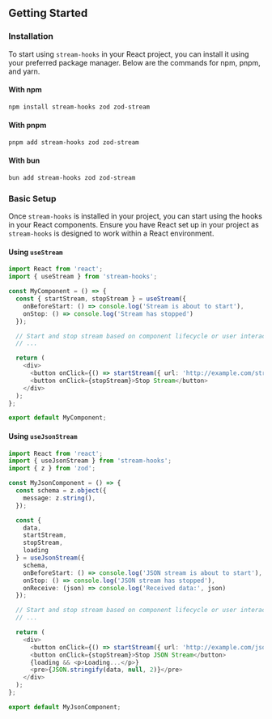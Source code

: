 ## Getting Started

### Installation

To start using `stream-hooks` in your React project, you can install it using your preferred package manager. Below are the commands for npm, pnpm, and yarn.

#### With npm
```bash
npm install stream-hooks zod zod-stream
```

#### With pnpm
```bash
pnpm add stream-hooks zod zod-stream
```

#### With bun
```bash
bun add stream-hooks zod zod-stream
```

### Basic Setup

Once `stream-hooks` is installed in your project, you can start using the hooks in your React components. Ensure you have React set up in your project as `stream-hooks` is designed to work within a React environment.

#### Using `useStream`

```typescript
import React from 'react';
import { useStream } from 'stream-hooks';

const MyComponent = () => {
  const { startStream, stopStream } = useStream({
    onBeforeStart: () => console.log('Stream is about to start'),
    onStop: () => console.log('Stream has stopped')
  });

  // Start and stop stream based on component lifecycle or user interactions
  // ...

  return (
    <div>
      <button onClick={() => startStream({ url: 'http://example.com/stream' })}>Start Stream</button>
      <button onClick={stopStream}>Stop Stream</button>
    </div>
  );
};

export default MyComponent;
```

#### Using `useJsonStream`

```typescript
import React from 'react';
import { useJsonStream } from 'stream-hooks';
import { z } from 'zod';

const MyJsonComponent = () => {
  const schema = z.object({
    message: z.string(),
  });

  const {
    data,
    startStream,
    stopStream,
    loading
  } = useJsonStream({
    schema,
    onBeforeStart: () => console.log('JSON stream is about to start'),
    onStop: () => console.log('JSON stream has stopped'),
    onReceive: (json) => console.log('Received data:', json)
  });

  // Start and stop stream based on component lifecycle or user interactions
  // ...

  return (
    <div>
      <button onClick={() => startStream({ url: 'http://example.com/jsonstream' })}>Start JSON Stream</button>
      <button onClick={stopStream}>Stop JSON Stream</button>
      {loading && <p>Loading...</p>}
      <pre>{JSON.stringify(data, null, 2)}</pre>
    </div>
  );
};

export default MyJsonComponent;
```
